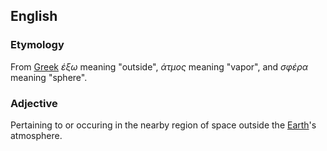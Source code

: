 ==English==
===Etymology===
From [[wikipedia:Greek|Greek]] ''έξω'' meaning "outside", ''άτμος'' meaning "vapor", and ''σφέρα'' meaning "sphere".

===Adjective===
Pertaining to or occuring in the nearby region of space outside the [[wikipedia:Earth|Earth]]'s atmosphere.